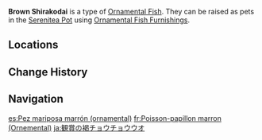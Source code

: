 {{About|the [[furnishing]]|the fish|Brown Shirakodai}}
{{Furnishing Infobox
|title          = Brown Shirakodai
|id             = 379014
|image          = Item Ornamental Brown Shirakodai.png
|category       = Ornamental Fish
|quality        = 4
|adeptal_energy = 
|load           = 
|description    = A valuable Ornamental Fish that may be kept as a pet in the [[Pool of Sapphire Grace]] and [[Shaded Clarity]].<br>{{Item Description|Brown Shirakodai}}
}}
'''Brown Shirakodai''' is a type of [[Ornamental Fish]]. They can be raised as pets in the [[Serenitea Pot]] using [[Ornamental Fish Furnishings]].

==Locations==
{{transclude|Brown Shirakodai|Locations}}

==Change History==
{{Change History|2.1}}

==Navigation==
{{Furnishing Navbox/Subsystems|fish pond}}

[[es:Pez mariposa marrón (ornamental)]]
[[fr:Poisson-papillon marron (Ornemental)]]
[[ja:観賞の褐チョウチョウウオ]]